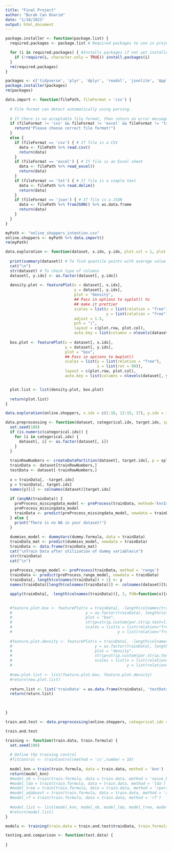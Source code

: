 ---
title: "Final Project"
author: "Burak Can Onarim"
date: "1/18/2021"
output: html_document
---
```{r}
package.installer <- function(package.list) {
  required.packages <- package.list # Required packages to use in project

  for (i in required.packages) { #Installs packages if not yet installed
    if (!require(i, character.only = TRUE)) install.packages(i)
  }
  rm(required.packages)
}

```

```{r packages, message=FALSE, warning=FALSE}
packages <- c('tidyverse', 'plyr', 'dplyr', 'readxl', 'jsonlite', 'AppliedPredictiveModeling', 'caret', 'skimr', 'RANN', 'randomForest', 'fastAdaboost', 'gbm', 'xgboost', 'caretEnsemble', 'C50', 'earth', 'ellipse', 'naivebayes')
package.installer(packages)
rm(packages)
```


```{r}
data.import <- function(filePath, fileFormat = 'csv') {
  
  # File format can detect automatically using parsing.
  
  # If there is no acceptable file format, then return an error message
  if (fileFormat != 'csv' && fileFormat != 'excel' && fileFormat != 'txt' && fileFormat != 'json') {
    return("Please choose correct file format!")
  }
  else {
    if (fileFormat == 'csv') { # If file is a CSV
      data <- filePath %>% read.csv()
      return(data)
    }
    if (fileFormat == 'excel') { # If file is an Excel sheet
      data <- filePath %>% read_excel()
      return(data)
    }
    if (fileFormat == 'txt') { # If file is a simple text
      data <- filePath %>% read.delim()
      return(data)
    }
    if (fileFormat == 'json') { # If file is a JSON
      data <- filePath %>% fromJSON() %>% as.data.frame
      return(data)
    }
  }
}

```

```{r import}
myPath <- "online_shoppers_intention.csv"
online.shoppers <- myPath %>% data.import()
rm(myPath)
```


```{r}
data.exploration <- function(dataset, x.idx, y.idx, plot.col = 1, plot.row = 1) {
  
  print(summary(dataset)) # To find quantile points with average value
  cat("\n")
  str(dataset) # To check type of columns
  dataset[, y.idx] <- as.factor(dataset[, y.idx])
  
  density.plot <- featurePlot(x = dataset[, x.idx], 
                              y = dataset[, y.idx],
                              plot = "density", 
                              ## Pass in options to xyplot() to 
                              ## make it prettier
                              scales = list(x = list(relation = "free"), 
                                            y = list(relation = "free")), 
                              adjust = 1.5, 
                              pch = "|", 
                              layout = c(plot.row, plot.col), 
                              auto.key = list(columns = nlevels(dataset[, y.idx])))
  
  box.plot <- featurePlot(x = dataset[, x.idx], 
                          y = dataset[, y.idx], 
                          plot = "box", 
                          ## Pass in options to bwplot() 
                          scales = list(y = list(relation = "free"),
                                        x = list(rot = 90)),  
                          layout = c(plot.row, plot.col), 
                          auto.key = list(columns = nlevels(dataset[, y.idx])))


  plot.list <- list(density.plot, box.plot)
  
  return(plot.list)
}

```

```{r exploration}
data.exploration(online.shoppers, x.idx = c(1:10, 12:15, 17), y.idx = 18, plot.row = 5, plot.col = 3)
```


```{r}
data.preprocessing <- function(dataset, categorical.idx, target.idx, split.rate = .8, dummy.formula) {
  set.seed(100)
  if (is.numeric(categorical.idx)) {
    for (i in categorical.idx) {
      dataset[, i] <- as.factor(dataset[, i])
    }
  }
  
  trainRowNumbers <- createDataPartition(dataset[, target.idx], p = split.rate, list = FALSE)
  trainData <- dataset[trainRowNumbers,]
  testData <- dataset[-trainRowNumbers,]
  
  x = trainData[, -target.idx]
  y = trainData[, target.idx]
  names(y)[1] <- colnames(dataset)[target.idx]
  
  if (anyNA(trainData)) {
    preProcess_missingdata_model <- preProcess(trainData, method='knnImpute')
    preProcess_missingdata_model
    trainData <- predict(preProcess_missingdata_model, newdata = trainData)
  } else {
    print("There is no NA in your dataset!")
  }
  
  dummies_model <- dummyVars(dummy.formula, data = trainData)
  trainData_mat <- predict(dummies_model, newdata = trainData)
  trainData <- data.frame(trainData_mat)
  cat("\nTrain Data after utilization of dummy variables\n")
  str(trainData)
  cat("\n")
  
  preProcess_range_model <- preProcess(trainData, method = 'range')
  trainData <- predict(preProcess_range_model, newdata = trainData)
  trainData[, length(colnames(trainData)) + 1] <- y
  names(trainData)[length(colnames(trainData))] <- colnames(dataset)[target.idx]

  apply(trainData[, -length(colnames(trainData))], 2, FUN=function(x){c('min'=min(x), 'max'=max(x))})

  
  #feature.plot.box <- featurePlot(x = trainData[, -length(colnames(trainData))], 
  #                                y = as.factor(trainData[, length(colnames(trainData))]), 
  #                                plot = "box",
  #                                strip=strip.custom(par.strip.text=list(cex=.7)),
  #                                scales = list(x = list(relation="free"), 
  #                                              y = list(relation="free")))
  
  #feature.plot.density <- featurePlot(x = trainData[, -length(colnames(trainData))], 
  #                                    y = as.factor(trainData[, length(colnames(trainData))]), 
  #                                    plot = "density",
  #                                    strip=strip.custom(par.strip.text=list(cex=.7)),
  #                                    scales = list(x = list(relation="free"), 
  #                                                  y = list(relation="free")))
  
  #new.plot.list <- list(feature.plot.box, feature.plot.density)
  #return(new.plot.list)
  
  return.list <- list('trainData' = as.data.frame(trainData), 'testData' = as.data.frame(testData))
  return(return.list)
  
  

}

```

```{r preprocess}
train.and.test <- data.preprocessing(online.shoppers, categorical.idx = 11:17, target.idx = 18, dummy.formula = "Revenue ~ .")

train.and.test
```


```{r}
training <- function(train.data, train.formula) {
  set.seed(100)
  
  # Define the training control
  #fitControl <- trainControl(method = 'cv',number = 10) 
  
  model_knn = train(train.formula, data = train.data, method = 'knn')
  return(model_knn)
  #model_nb = train(train.formula, data = train.data, method = 'naive_bayes')
  #model_lda = train(train.formula, data = train.data, method = 'lda')
  #model_tree = train(train.formula, data = train.data, method = 'rpart')
  #model_adaboost = train(train.formula, data = train.data, method = 'adaboost')
  #model_rf = train(train.formula, data = train.data, method = 'rf')
  
  #model.list <- list(model_knn, model_nb, model_lda, model_tree, model_adaboost, model_rf)
  #return(model.list)
}

```

```{r}
models <- training(train.data = train.and.test$trainData, train.formula = Revenue ~ .)
```


```{r}
testing.and.comparison <- function(test.data) {
  
}

```

```{r}

```



